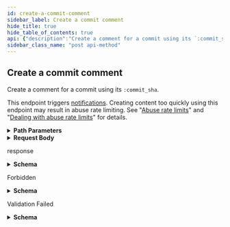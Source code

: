 ```yaml
---
id: create-a-commit-comment
sidebar_label: Create a commit comment
hide_title: true
hide_table_of_contents: true
api: {"description":"Create a comment for a commit using its `:commit_sha`.\n\nThis endpoint triggers [notifications](https://docs.github.com/en/github/managing-subscriptions-and-notifications-on-github/about-notifications). Creating content too quickly using this endpoint may result in abuse rate limiting. See \"[Abuse rate limits](https://docs.github.com/rest/overview/resources-in-the-rest-api#abuse-rate-limits)\" and \"[Dealing with abuse rate limits](https://docs.github.com/rest/guides/best-practices-for-integrators#dealing-with-rate-limits)\" for details.","externalDocs":{"description":"API method documentation","url":"https://docs.github.com/rest/reference/repos#create-a-commit-comment"},"operationId":"repos/create-commit-comment","parameters":[{"in":"path","name":"owner","required":true,"schema":{"type":"string"}},{"in":"path","name":"repo","required":true,"schema":{"type":"string"}},{"description":"commit_sha parameter","in":"path","name":"commit_sha","required":true,"schema":{"type":"string"},"x-multi-segment":true}],"requestBody":{"content":{"application/json":{"example":{"body":"Great stuff","line":1,"path":"file1.txt","position":4},"schema":{"properties":{"body":{"description":"The contents of the comment.","type":"string"},"line":{"description":"**Deprecated**. Use **position** parameter instead. Line number in the file to comment on.","type":"integer"},"path":{"description":"Relative path of the file to comment on.","type":"string"},"position":{"description":"Line index in the diff to comment on.","type":"integer"}},"required":["body"],"type":"object"}}}},"responses":{"201":{"content":{"application/json":{"examples":{"default":{"value":{"author_association":"COLLABORATOR","body":"Great stuff","commit_id":"6dcb09b5b57875f334f61aebed695e2e4193db5e","created_at":"2011-04-14T16:00:49.000Z","html_url":"https://github.com/octocat/Hello-World/commit/6dcb09b5b57875f334f61aebed695e2e4193db5e#commitcomment-1","id":1,"line":14,"node_id":"MDEzOkNvbW1pdENvbW1lbnQx","path":"file1.txt","position":4,"updated_at":"2011-04-14T16:00:49.000Z","url":"https://api.github.com/repos/octocat/Hello-World/comments/1","user":{"avatar_url":"https://github.com/images/error/octocat_happy.gif","events_url":"https://api.github.com/users/octocat/events{/privacy}","followers_url":"https://api.github.com/users/octocat/followers","following_url":"https://api.github.com/users/octocat/following{/other_user}","gists_url":"https://api.github.com/users/octocat/gists{/gist_id}","gravatar_id":"","html_url":"https://github.com/octocat","id":1,"login":"octocat","node_id":"MDQ6VXNlcjE=","organizations_url":"https://api.github.com/users/octocat/orgs","received_events_url":"https://api.github.com/users/octocat/received_events","repos_url":"https://api.github.com/users/octocat/repos","site_admin":false,"starred_url":"https://api.github.com/users/octocat/starred{/owner}{/repo}","subscriptions_url":"https://api.github.com/users/octocat/subscriptions","type":"User","url":"https://api.github.com/users/octocat"}}}},"schema":{"description":"Commit Comment","properties":{"author_association":{"description":"How the author is associated with the repository.","enum":["COLLABORATOR","CONTRIBUTOR","FIRST_TIMER","FIRST_TIME_CONTRIBUTOR","MANNEQUIN","MEMBER","NONE","OWNER"],"example":"OWNER","title":"author_association","type":"string"},"body":{"type":"string"},"commit_id":{"type":"string"},"created_at":{"format":"date-time","type":"string"},"html_url":{"format":"uri","type":"string"},"id":{"type":"integer"},"line":{"nullable":true,"type":"integer"},"node_id":{"type":"string"},"path":{"nullable":true,"type":"string"},"position":{"nullable":true,"type":"integer"},"reactions":{"properties":{"+1":{"type":"integer"},"-1":{"type":"integer"},"confused":{"type":"integer"},"eyes":{"type":"integer"},"heart":{"type":"integer"},"hooray":{"type":"integer"},"laugh":{"type":"integer"},"rocket":{"type":"integer"},"total_count":{"type":"integer"},"url":{"format":"uri","type":"string"}},"required":["url","total_count","+1","-1","laugh","confused","heart","hooray","eyes","rocket"],"title":"Reaction Rollup","type":"object"},"updated_at":{"format":"date-time","type":"string"},"url":{"format":"uri","type":"string"},"user":{"allOf":[{"description":"Simple User","nullable":true,"properties":{"avatar_url":{"example":"https://github.com/images/error/octocat_happy.gif","format":"uri","type":"string"},"events_url":{"example":"https://api.github.com/users/octocat/events{/privacy}","type":"string"},"followers_url":{"example":"https://api.github.com/users/octocat/followers","format":"uri","type":"string"},"following_url":{"example":"https://api.github.com/users/octocat/following{/other_user}","type":"string"},"gists_url":{"example":"https://api.github.com/users/octocat/gists{/gist_id}","type":"string"},"gravatar_id":{"example":"41d064eb2195891e12d0413f63227ea7","nullable":true,"type":"string"},"html_url":{"example":"https://github.com/octocat","format":"uri","type":"string"},"id":{"example":1,"type":"integer"},"login":{"example":"octocat","type":"string"},"node_id":{"example":"MDQ6VXNlcjE=","type":"string"},"organizations_url":{"example":"https://api.github.com/users/octocat/orgs","format":"uri","type":"string"},"received_events_url":{"example":"https://api.github.com/users/octocat/received_events","format":"uri","type":"string"},"repos_url":{"example":"https://api.github.com/users/octocat/repos","format":"uri","type":"string"},"site_admin":{"type":"boolean"},"starred_at":{"example":"\"2020-07-09T00:17:55Z\"","type":"string"},"starred_url":{"example":"https://api.github.com/users/octocat/starred{/owner}{/repo}","type":"string"},"subscriptions_url":{"example":"https://api.github.com/users/octocat/subscriptions","format":"uri","type":"string"},"type":{"example":"User","type":"string"},"url":{"example":"https://api.github.com/users/octocat","format":"uri","type":"string"}},"required":["avatar_url","events_url","followers_url","following_url","gists_url","gravatar_id","html_url","id","node_id","login","organizations_url","received_events_url","repos_url","site_admin","starred_url","subscriptions_url","type","url"],"title":"Simple User","type":"object"}],"nullable":true}},"required":["url","html_url","id","node_id","user","position","line","path","commit_id","body","author_association","created_at","updated_at"],"title":"Commit Comment","type":"object"}}},"description":"response","headers":{"Location":{"example":"https://api.github.com/repos/octocat/Hello-World/comments/1","schema":{"type":"string"}}}},"403":{"content":{"application/json":{"schema":{"description":"Basic Error","properties":{"documentation_url":{"type":"string"},"message":{"type":"string"}},"title":"Basic Error","type":"object"}}},"description":"Forbidden"},"422":{"content":{"application/json":{"schema":{"description":"Validation Error","properties":{"documentation_url":{"type":"string"},"errors":{"items":{"properties":{"code":{"type":"string"},"field":{"type":"string"},"index":{"type":"integer"},"message":{"type":"string"},"resource":{"type":"string"},"value":{"oneOf":[{"nullable":true,"type":"string"},{"nullable":true,"type":"integer"},{"items":{"type":"string"},"nullable":true,"type":"array"}]}},"required":["code"],"type":"object"},"type":"array"},"message":{"type":"string"}},"required":["message","documentation_url"],"title":"Validation Error","type":"object"}}},"description":"Validation Failed"}},"tags":["repos"],"x-github":{"category":"repos","enabledForGitHubApps":true,"githubCloudOnly":false,"previews":[],"subcategory":"comments","triggersNotification":true},"method":"post","path":"/repos/{owner}/{repo}/commits/{commit_sha}/comments","servers":[{"url":"https://api.github.com"}],"jsonRequestBodyExample":{"body":"string","line":0,"path":"string","position":0},"info":{"contact":{"name":"Support","url":"https://support.github.com/contact"},"description":"GitHub's v3 REST API.","license":{"name":"MIT","url":"https://spdx.org/licenses/MIT"},"termsOfService":"https://docs.github.com/articles/github-terms-of-service","title":"GitHub v3 REST API","version":"1.1.4","x-apisguru-categories":["collaboration","developer_tools"],"x-logo":{"url":"https://twitter.com/github/profile_image?size=original"},"x-origin":[{"format":"openapi","url":"https://raw.githubusercontent.com/github/rest-api-description/main/descriptions/api.github.com/api.github.com.json","version":"3.0"}],"x-providerName":"github.com"},"postman":{"name":"Create a commit comment","description":{"content":"Create a comment for a commit using its `:commit_sha`.\n\nThis endpoint triggers [notifications](https://docs.github.com/en/github/managing-subscriptions-and-notifications-on-github/about-notifications). Creating content too quickly using this endpoint may result in abuse rate limiting. See \"[Abuse rate limits](https://docs.github.com/rest/overview/resources-in-the-rest-api#abuse-rate-limits)\" and \"[Dealing with abuse rate limits](https://docs.github.com/rest/guides/best-practices-for-integrators#dealing-with-rate-limits)\" for details.","type":"text/plain"},"url":{"path":["repos",":owner",":repo","commits",":commit_sha","comments"],"host":["{{baseUrl}}"],"query":[],"variable":[{"disabled":false,"description":{"content":"(Required) ","type":"text/plain"},"type":"any","value":"","key":"owner"},{"disabled":false,"description":{"content":"(Required) ","type":"text/plain"},"type":"any","value":"","key":"repo"},{"disabled":false,"description":{"content":"(Required) commit_sha parameter","type":"text/plain"},"type":"any","value":"","key":"commit_sha"}]},"header":[{"key":"Content-Type","value":"application/json"},{"key":"Accept","value":"application/json"}],"method":"POST","body":{"mode":"raw","raw":"\"\"","options":{"raw":{"language":"json"}}}}}
sidebar_class_name: "post api-method"
---
```



## Create a commit comment



Create a comment for a commit using its `:commit_sha`.

This endpoint triggers [notifications](https://docs.github.com/en/github/managing-subscriptions-and-notifications-on-github/about-notifications). Creating content too quickly using this endpoint may result in abuse rate limiting. See &quot;[Abuse rate limits](https://docs.github.com/rest/overview/resources-in-the-rest-api#abuse-rate-limits)&quot; and &quot;[Dealing with abuse rate limits](https://docs.github.com/rest/guides/best-practices-for-integrators#dealing-with-rate-limits)&quot; for details.

<details style={{"marginBottom":"1rem"}}><summary style={{}}><strong>Path Parameters</strong></summary><div><ul><ParamsItem className={"paramsItem"} param={{"in":"path","name":"owner","required":true,"schema":{"type":"string"}}}></ParamsItem><ParamsItem className={"paramsItem"} param={{"in":"path","name":"repo","required":true,"schema":{"type":"string"}}}></ParamsItem><ParamsItem className={"paramsItem"} param={{"description":"commit_sha parameter","in":"path","name":"commit_sha","required":true,"schema":{"type":"string"},"x-multi-segment":true}}></ParamsItem></ul></div></details><details style={{}}><summary style={{"textAlign":"left"}}><strong>Request Body</strong></summary><div style={{"textAlign":"left","marginLeft":"1rem"}}></div><ul style={{"marginLeft":"1rem"}}><SchemaItem collapsible={false} name={"body"} required={true} schemaDescription={"The contents of the comment."} schemaName={"string"} qualifierMessage={undefined}></SchemaItem><SchemaItem collapsible={false} name={"line"} required={false} schemaDescription={"**Deprecated**. Use **position** parameter instead. Line number in the file to comment on."} schemaName={"integer"} qualifierMessage={undefined}></SchemaItem><SchemaItem collapsible={false} name={"path"} required={false} schemaDescription={"Relative path of the file to comment on."} schemaName={"string"} qualifierMessage={undefined}></SchemaItem><SchemaItem collapsible={false} name={"position"} required={false} schemaDescription={"Line index in the diff to comment on."} schemaName={"integer"} qualifierMessage={undefined}></SchemaItem></ul></details><div><ApiTabs><TabItem label={"201"} value={"201"}><div>

response

</div><div><details style={{}}><summary style={{"textAlign":"left"}}><strong>Schema</strong></summary><div style={{"textAlign":"left","marginLeft":"1rem"}}></div><ul style={{"marginLeft":"1rem"}}><SchemaItem collapsible={false} name={"author_association"} required={true} schemaDescription={"How the author is associated with the repository."} schemaName={"author_association"} qualifierMessage={"**Possible values:** [`COLLABORATOR`, `CONTRIBUTOR`, `FIRST_TIMER`, `FIRST_TIME_CONTRIBUTOR`, `MANNEQUIN`, `MEMBER`, `NONE`, `OWNER`]"}></SchemaItem><SchemaItem collapsible={false} name={"body"} required={true} schemaDescription={undefined} schemaName={"string"} qualifierMessage={undefined}></SchemaItem><SchemaItem collapsible={false} name={"commit_id"} required={true} schemaDescription={undefined} schemaName={"string"} qualifierMessage={undefined}></SchemaItem><SchemaItem collapsible={false} name={"created_at"} required={true} schemaDescription={undefined} schemaName={"date-time"} qualifierMessage={undefined}></SchemaItem><SchemaItem collapsible={false} name={"html_url"} required={true} schemaDescription={undefined} schemaName={"uri"} qualifierMessage={undefined}></SchemaItem><SchemaItem collapsible={false} name={"id"} required={true} schemaDescription={undefined} schemaName={"integer"} qualifierMessage={undefined}></SchemaItem><SchemaItem collapsible={false} name={"line"} required={true} schemaDescription={undefined} schemaName={"integer"} qualifierMessage={undefined}></SchemaItem><SchemaItem collapsible={false} name={"node_id"} required={true} schemaDescription={undefined} schemaName={"string"} qualifierMessage={undefined}></SchemaItem><SchemaItem collapsible={false} name={"path"} required={true} schemaDescription={undefined} schemaName={"string"} qualifierMessage={undefined}></SchemaItem><SchemaItem collapsible={false} name={"position"} required={true} schemaDescription={undefined} schemaName={"integer"} qualifierMessage={undefined}></SchemaItem><SchemaItem collapsible={true} className={"schemaItem"}><details style={{}}><summary style={{}}><strong>reactions</strong><span style={{"opacity":"0.6"}}> object</span></summary><div style={{"marginLeft":"1rem"}}><ul><SchemaItem collapsible={false} name={"+1"} required={true} schemaDescription={undefined} schemaName={"integer"} qualifierMessage={undefined}></SchemaItem><SchemaItem collapsible={false} name={"-1"} required={true} schemaDescription={undefined} schemaName={"integer"} qualifierMessage={undefined}></SchemaItem><SchemaItem collapsible={false} name={"confused"} required={true} schemaDescription={undefined} schemaName={"integer"} qualifierMessage={undefined}></SchemaItem><SchemaItem collapsible={false} name={"eyes"} required={true} schemaDescription={undefined} schemaName={"integer"} qualifierMessage={undefined}></SchemaItem><SchemaItem collapsible={false} name={"heart"} required={true} schemaDescription={undefined} schemaName={"integer"} qualifierMessage={undefined}></SchemaItem><SchemaItem collapsible={false} name={"hooray"} required={true} schemaDescription={undefined} schemaName={"integer"} qualifierMessage={undefined}></SchemaItem><SchemaItem collapsible={false} name={"laugh"} required={true} schemaDescription={undefined} schemaName={"integer"} qualifierMessage={undefined}></SchemaItem><SchemaItem collapsible={false} name={"rocket"} required={true} schemaDescription={undefined} schemaName={"integer"} qualifierMessage={undefined}></SchemaItem><SchemaItem collapsible={false} name={"total_count"} required={true} schemaDescription={undefined} schemaName={"integer"} qualifierMessage={undefined}></SchemaItem><SchemaItem collapsible={false} name={"url"} required={true} schemaDescription={undefined} schemaName={"uri"} qualifierMessage={undefined}></SchemaItem></ul></div></details></SchemaItem><SchemaItem collapsible={false} name={"updated_at"} required={true} schemaDescription={undefined} schemaName={"date-time"} qualifierMessage={undefined}></SchemaItem><SchemaItem collapsible={false} name={"url"} required={true} schemaDescription={undefined} schemaName={"uri"} qualifierMessage={undefined}></SchemaItem><SchemaItem collapsible={true} className={"schemaItem"}><details style={{}}><summary style={{}}><strong>user</strong><span style={{"opacity":"0.6"}}> object</span><strong style={{"fontSize":"var(--ifm-code-font-size)","color":"var(--openapi-required)"}}> required</strong></summary><div style={{"marginLeft":"1rem"}}><div><span className={"badge badge--info"} style={{"marginBottom":"1rem"}}>allOf</span><ul className={"allOf"}><SchemaItem collapsible={false} name={"avatar_url"} required={true} schemaDescription={undefined} schemaName={"uri"} qualifierMessage={undefined}></SchemaItem><SchemaItem collapsible={false} name={"events_url"} required={true} schemaDescription={undefined} schemaName={"string"} qualifierMessage={undefined}></SchemaItem><SchemaItem collapsible={false} name={"followers_url"} required={true} schemaDescription={undefined} schemaName={"uri"} qualifierMessage={undefined}></SchemaItem><SchemaItem collapsible={false} name={"following_url"} required={true} schemaDescription={undefined} schemaName={"string"} qualifierMessage={undefined}></SchemaItem><SchemaItem collapsible={false} name={"gists_url"} required={true} schemaDescription={undefined} schemaName={"string"} qualifierMessage={undefined}></SchemaItem><SchemaItem collapsible={false} name={"gravatar_id"} required={true} schemaDescription={undefined} schemaName={"string"} qualifierMessage={undefined}></SchemaItem><SchemaItem collapsible={false} name={"html_url"} required={true} schemaDescription={undefined} schemaName={"uri"} qualifierMessage={undefined}></SchemaItem><SchemaItem collapsible={false} name={"id"} required={true} schemaDescription={undefined} schemaName={"integer"} qualifierMessage={undefined}></SchemaItem><SchemaItem collapsible={false} name={"login"} required={true} schemaDescription={undefined} schemaName={"string"} qualifierMessage={undefined}></SchemaItem><SchemaItem collapsible={false} name={"node_id"} required={true} schemaDescription={undefined} schemaName={"string"} qualifierMessage={undefined}></SchemaItem><SchemaItem collapsible={false} name={"organizations_url"} required={true} schemaDescription={undefined} schemaName={"uri"} qualifierMessage={undefined}></SchemaItem><SchemaItem collapsible={false} name={"received_events_url"} required={true} schemaDescription={undefined} schemaName={"uri"} qualifierMessage={undefined}></SchemaItem><SchemaItem collapsible={false} name={"repos_url"} required={true} schemaDescription={undefined} schemaName={"uri"} qualifierMessage={undefined}></SchemaItem><SchemaItem collapsible={false} name={"site_admin"} required={true} schemaDescription={undefined} schemaName={"boolean"} qualifierMessage={undefined}></SchemaItem><SchemaItem collapsible={false} name={"starred_at"} required={false} schemaDescription={undefined} schemaName={"string"} qualifierMessage={undefined}></SchemaItem><SchemaItem collapsible={false} name={"starred_url"} required={true} schemaDescription={undefined} schemaName={"string"} qualifierMessage={undefined}></SchemaItem><SchemaItem collapsible={false} name={"subscriptions_url"} required={true} schemaDescription={undefined} schemaName={"uri"} qualifierMessage={undefined}></SchemaItem><SchemaItem collapsible={false} name={"type"} required={true} schemaDescription={undefined} schemaName={"string"} qualifierMessage={undefined}></SchemaItem><SchemaItem collapsible={false} name={"url"} required={true} schemaDescription={undefined} schemaName={"uri"} qualifierMessage={undefined}></SchemaItem></ul></div></div></details></SchemaItem></ul></details></div></TabItem><TabItem label={"403"} value={"403"}><div>

Forbidden

</div><div><details style={{}}><summary style={{"textAlign":"left"}}><strong>Schema</strong></summary><div style={{"textAlign":"left","marginLeft":"1rem"}}></div><ul style={{"marginLeft":"1rem"}}><SchemaItem collapsible={false} name={"documentation_url"} required={false} schemaDescription={undefined} schemaName={"string"} qualifierMessage={undefined}></SchemaItem><SchemaItem collapsible={false} name={"message"} required={false} schemaDescription={undefined} schemaName={"string"} qualifierMessage={undefined}></SchemaItem></ul></details></div></TabItem><TabItem label={"422"} value={"422"}><div>

Validation Failed

</div><div><details style={{}}><summary style={{"textAlign":"left"}}><strong>Schema</strong></summary><div style={{"textAlign":"left","marginLeft":"1rem"}}></div><ul style={{"marginLeft":"1rem"}}><SchemaItem collapsible={false} name={"documentation_url"} required={true} schemaDescription={undefined} schemaName={"string"} qualifierMessage={undefined}></SchemaItem><SchemaItem collapsible={true} className={"schemaItem"}><details style={{}}><summary style={{}}><strong>errors</strong><span style={{"opacity":"0.6"}}> object[]</span></summary><div style={{"marginLeft":"1rem"}}><ul><SchemaItem collapsible={false} name={"code"} required={true} schemaDescription={undefined} schemaName={"string"} qualifierMessage={undefined}></SchemaItem><SchemaItem collapsible={false} name={"field"} required={false} schemaDescription={undefined} schemaName={"string"} qualifierMessage={undefined}></SchemaItem><SchemaItem collapsible={false} name={"index"} required={false} schemaDescription={undefined} schemaName={"integer"} qualifierMessage={undefined}></SchemaItem><SchemaItem collapsible={false} name={"message"} required={false} schemaDescription={undefined} schemaName={"string"} qualifierMessage={undefined}></SchemaItem><SchemaItem collapsible={false} name={"resource"} required={false} schemaDescription={undefined} schemaName={"string"} qualifierMessage={undefined}></SchemaItem><SchemaItem collapsible={false} name={"value"} required={false} schemaDescription={undefined} schemaName={""} qualifierMessage={undefined}></SchemaItem></ul></div></details></SchemaItem><SchemaItem collapsible={false} name={"message"} required={true} schemaDescription={undefined} schemaName={"string"} qualifierMessage={undefined}></SchemaItem></ul></details></div></TabItem></ApiTabs></div>
      